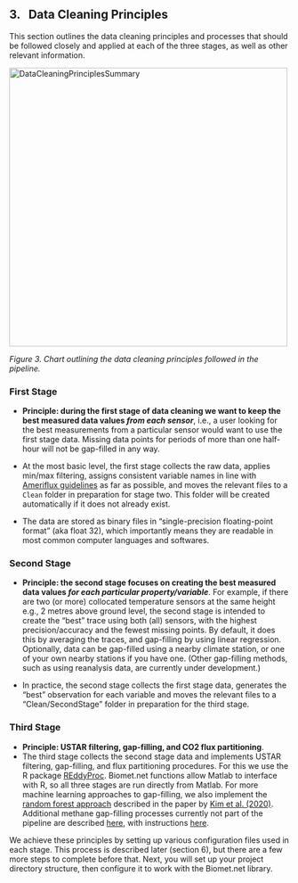 ## 3. &nbsp; Data Cleaning Principles

This section outlines the data cleaning principles and processes that should be followed closely and applied at each of the three stages, as well as other relevant information.

<img src="images/principles/Database_Workflow_Principles_v2.jpg" alt="DataCleaningPrinciplesSummary" width="500"/>

*Figure 3. Chart outlining the data cleaning principles followed in the pipeline.*

### First Stage  
* **Principle: during the first stage of data cleaning we want to keep the best measured data values *from each sensor***, i.e., a user looking for the best measurements from a particular sensor would want to use the first stage data. Missing data points for periods of more than one half-hour will not be gap-filled in any way. <!-- (note that one missing half-hourly data point can be interpolated linearly, see section XXX for details). -->

* At the most basic level, the first stage collects the raw data, applies min/max filtering, assigns consistent variable names in line with <a href="https://ameriflux.lbl.gov/data/aboutdata/data-variables/" target="_blank" rel="noopener noreferrer">Ameriflux guidelines</a> as far as possible, and moves the relevant files to a `Clean` folder in preparation for stage two. This folder will be created automatically if it does not already exist. 

* The data are stored as binary files in "single-precision floating-point format" (aka float 32), which importantly means they are readable in most common computer languages and softwares.

### Second Stage 
* **Principle: the second stage focuses on creating the best measured data values *for each particular property/variable***. For example, if there are two (or more) collocated temperature sensors at the same height e.g., 2 metres above ground level, the second stage is intended to create the "best" trace using both (all) sensors, with the highest precision/accuracy and the fewest missing points. By default, it does this by averaging the traces, and gap-filling by using linear regression. Optionally, data can be gap-filled using a nearby climate station, or one of your own nearby stations if you have one. (Other gap-filling methods, such as using reanalysis data, are currently under development.)

* In practice, the second stage collects the first stage data, generates the "best" observation for each variable and moves the relevant files to a "Clean/SecondStage" folder in preparation for the third stage.

### Third Stage 
* **Principle: USTAR filtering, gap-filling, and CO2 flux partitioning**.
* The third stage collects the second stage data and implements USTAR filtering, gap-filling, and flux partitioning procedures. For this we use the R package <a href="https://bg.copernicus.org/articles/15/5015/2018/bg-15-5015-2018.html" target="_blank" rel="noopener noreferrer">REddyProc</a>. Biomet.net functions allow Matlab to interface with R, so all three stages are run directly from Matlab. For more machine learning approaches to gap-filling, we also implement the [random forest approach](https://github.com/yeonukkim/EC_FCH4_gapfilling) described in the paper by [Kim et al. (2020)](https://onlinelibrary.wiley.com/doi/abs/10.1111/gcb.14845). Additional methane gap-filling processes currently not part of the pipeline are described <a href="https://github.com/stanfordmlgroup/methane-gapfill-ml/tree/FL" target="_blank" rel="noopener noreferrer">here</a>, with instructions <a href="https://github.com/stanfordmlgroup/methane-gapfill-ml/blob/FL/Tutorial_from_data_download_to_gap-filling.docx" target="_blank" rel="noopener noreferrer">here</a>.

We achieve these principles by setting up various configuration files used in each stage. This process is described later (section 6), but there are a few more steps to complete before that. Next, you will set up your project directory structure, then configure it to work with the Biomet.net library.
